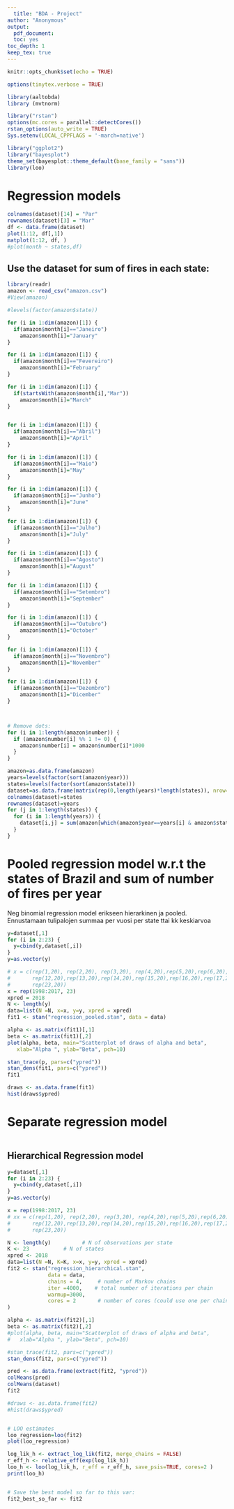 ```yaml
---
  title: "BDA - Project"
author: "Anonymous"
output: 
  pdf_document: 
  toc: yes
toc_depth: 1
keep_tex: true
---
```

  
  ```r
knitr::opts_chunk$set(echo = TRUE)
```

```r
options(tinytex.verbose = TRUE)
```

```r
library(aaltobda)
library (mvtnorm)

library("rstan")
options(mc.cores = parallel::detectCores())
rstan_options(auto_write = TRUE)
Sys.setenv(LOCAL_CPPFLAGS = '-march=native')

```


```r
library("ggplot2")
library("bayesplot")
theme_set(bayesplot::theme_default(base_family = "sans"))
library(loo)

```

# Regression models
```r
colnames(dataset)[14] = "Par"
rownames(dataset)[3] = "Mar"
df <- data.frame(dataset)
plot(1:12, df[,1])
matplot(1:12, df, )
#plot(month ~ states,df)
```


## Use the dataset for sum of fires in each state:

```r
library(readr)
amazon <- read_csv("amazon.csv")
#View(amazon)

#levels(factor(amazon$state))

for (i in 1:dim(amazon)[1]) {
  if(amazon$month[i]=="Janeiro")
    amazon$month[i]="January"
}

for (i in 1:dim(amazon)[1]) {
  if(amazon$month[i]=="Fevereiro")
    amazon$month[i]="February"
}

for (i in 1:dim(amazon)[1]) {
  if(startsWith(amazon$month[i],"Mar"))
    amazon$month[i]="March"
}


for (i in 1:dim(amazon)[1]) {
  if(amazon$month[i]=="Abril")
    amazon$month[i]="April"
}

for (i in 1:dim(amazon)[1]) {
  if(amazon$month[i]=="Maio")
    amazon$month[i]="May"
}

for (i in 1:dim(amazon)[1]) {
  if(amazon$month[i]=="Junho")
    amazon$month[i]="June"
}

for (i in 1:dim(amazon)[1]) {
  if(amazon$month[i]=="Julho")
    amazon$month[i]="July"
}

for (i in 1:dim(amazon)[1]) {
  if(amazon$month[i]=="Agosto")
    amazon$month[i]="August"
}

for (i in 1:dim(amazon)[1]) {
  if(amazon$month[i]=="Setembro")
    amazon$month[i]="September"
}

for (i in 1:dim(amazon)[1]) {
  if(amazon$month[i]=="Outubro")
    amazon$month[i]="October"
}

for (i in 1:dim(amazon)[1]) {
  if(amazon$month[i]=="Novembro")
    amazon$month[i]="November"
}

for (i in 1:dim(amazon)[1]) {
  if(amazon$month[i]=="Dezembro")
    amazon$month[i]="Dicember"
}



# Remove dots:
for (i in 1:length(amazon$number)) {
  if (amazon$number[i] %% 1 != 0) {
    amazon$number[i] = amazon$number[i]*1000
  }
}

amazon=as.data.frame(amazon)
years=levels(factor(sort(amazon$year)))
states=levels(factor(sort(amazon$state)))
dataset=as.data.frame(matrix(rep(0,length(years)*length(states)), nrow=length(years), byrow=TRUE))
colnames(dataset)=states
rownames(dataset)=years
for (j in 1:length(states)) {
  for (i in 1:length(years)) {
    dataset[i,j] = sum(amazon[which(amazon$year==years[i] & amazon$state==states[j]),4])
  }
}
```

# Pooled regression model w.r.t the states of Brazil and sum of number of fires per year

Neg binomial regression model erikseen hierarkinen ja pooled. Ennustamaan tulipalojen summaa per vuosi per state ttai kk keskiarvoa
```r
y=dataset[,1]
for (i in 2:23) {
  y=cbind(y,dataset[,i])
}
y=as.vector(y)

# x = c(rep(1,20), rep(2,20), rep(3,20), rep(4,20),rep(5,20),rep(6,20),rep(7,20),rep(8,20),rep(9,20),rep(10,20),rep(11,20),
#       rep(12,20),rep(13,20),rep(14,20),rep(15,20),rep(16,20),rep(17,20),rep(18,20),rep(19,20),rep(20,20),rep(21,20),rep(22,20),
#       rep(23,20))
x = rep(1998:2017, 23)
xpred = 2018
N <- length(y)
data=list(N =N, x=x, y=y, xpred = xpred)
fit1 <- stan("regression_pooled.stan", data = data)
```



```r
alpha <- as.matrix(fit1)[,1]
beta <- as.matrix(fit1)[,2]
plot(alpha, beta, main="Scatterplot of draws of alpha and beta",
   xlab="Alpha ", ylab="Beta", pch=10)

stan_trace(p, pars=c("ypred"))
stan_dens(fit1, pars=c("ypred"))
fit1

draws <- as.data.frame(fit1)
hist(draws$ypred)
```












# Separate regression model
```r

```
















## Hierarchical Regression model
```r
y=dataset[,1]
for (i in 2:23) {
  y=cbind(y,dataset[,i])
}
y=as.vector(y)

x = rep(1998:2017, 23)
# xx = c(rep(1,20), rep(2,20), rep(3,20), rep(4,20),rep(5,20),rep(6,20),rep(7,20),rep(8,20),rep(9,20),rep(10,20),rep(11,20),
#       rep(12,20),rep(13,20),rep(14,20),rep(15,20),rep(16,20),rep(17,20),rep(18,20),rep(19,20),rep(20,20),rep(21,20),rep(22,20),
#       rep(23,20))

N <- length(y)          # N of observations per state
K <- 23           # N of states
xpred <- 2018
data=list(N =N, K=K, x=x, y=y, xpred = xpred)
fit2 <- stan("regression_hierarchical.stan",
             data = data,
             chains = 4,     # number of Markov chains
             iter =4000,    # total number of iterations per chain
             warmup=3000,
             cores = 2       # number of cores (could use one per chain)
)
```

```r
alpha <- as.matrix(fit2)[,1]
beta <- as.matrix(fit2)[,2]
#plot(alpha, beta, main="Scatterplot of draws of alpha and beta",
#   xlab="Alpha ", ylab="Beta", pch=10)

#stan_trace(fit2, pars=c("ypred"))
stan_dens(fit2, pars=c("ypred"))

pred <- as.data.frame(extract(fit2, "ypred"))
colMeans(pred)
colMeans(dataset)
fit2

#draws <- as.data.frame(fit2)
#hist(draws$ypred)


# LOO estimates
loo_regression=loo(fit2)
plot(loo_regression)

log_lik_h <- extract_log_lik(fit2, merge_chains = FALSE)
r_eff_h <- relative_eff(exp(log_lik_h))
loo_h <- loo(log_lik_h, r_eff = r_eff_h, save_psis=TRUE, cores=2 )
print(loo_h)



```

```r
# Save the best model so far to this var:
fit2_best_so_far <- fit2
```




